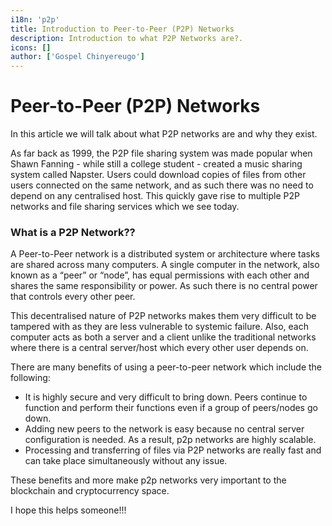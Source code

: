 ```yaml
---
i18n: 'p2p'
title: Introduction to Peer-to-Peer (P2P) Networks
description: Introduction to what P2P Networks are?.
icons: []
author: ['Gospel Chinyereugo']
---
```


# Peer-to-Peer (P2P) Networks

In this article we will talk about what P2P networks are and why they exist.

As far back as 1999, the P2P file sharing system was made popular when Shawn Fanning - while still a college student - created a music sharing system called Napster. Users could download copies of files from other users connected on the same network, and as such there was no need to depend on any centralised host.
This quickly gave rise to multiple P2P networks and file sharing services which we see today.

### What is a P2P Network??

A Peer-to-Peer network is a distributed system or architecture where tasks are shared across many computers. A single computer in the network, also known as a “peer” or “node”, has equal permissions with each other and shares the same responsibility or power. As such there is no central power that controls every other peer.

This decentralised nature of P2P networks makes them very difficult to be tampered with as they are less vulnerable to systemic failure. Also, each computer acts as both a server and a client unlike the traditional networks where there is a central server/host which every other user depends on. 

There are many benefits of using a peer-to-peer network which include the following:
- It is highly secure and very difficult to bring down. Peers continue to function and perform their functions even if a group of peers/nodes go down.
- Adding new peers to the network is easy because no central server configuration is needed. As a result, p2p networks are highly scalable.
- Processing and transferring of files via P2P networks are really fast and can take place simultaneously without any issue.

These benefits and more make p2p networks very important to the blockchain and cryptocurrency space.

I hope this helps someone!!!
